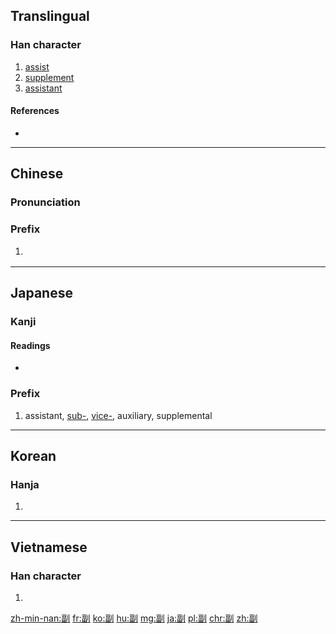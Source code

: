 ==Translingual==
{{stroke order}}
{{Han etyl}}

===Han character===
{{Han char|rn=18|rad=刀|as=09|sn=11|four=1260<sub>0</sub>|canj=一田中弓 (MWLN)|ids=⿰[[畐]][[刂]]}}

# [[assist]]
# [[supplement]]
# [[assistant]]

====References====
* {{Han ref|kx=0142.230|dkj=02097|dj=0322.080|hdz=10347.160|uh=526F|ud=21103|bh=B0C6|bd=45254}}

----

==Chinese==

===Pronunciation===
{{zh-pron
|m=fù
|c=fu3
|h=pfs=fu
|mn=hù
|ma=y
|cat=pref
}}

===Prefix===
{{zh-pref}}

# {{non-gloss definition|designating somebody/something below another in rank}}
#: {{zh-usex|副作用|[[side effect]]}}
#: {{zh-usex|副總統|[[vice president]]}}

----

==Japanese==

===Kanji===
{{ja-kanji|grade=4|rs=刀09}}

====Readings====
* {{ja-readings|on=[[ふく]] (fuku)|kun=[[そう]] (sou), [[そえ]] (soe)}}

===Prefix===
{{ja-pos|k|prefix|hira=ふく|rom=fuku-}}

# assistant, [[sub-]], [[vice-]], auxiliary, supplemental

----

==Korean==

===Hanja===
{{ko-hanja|hangeul=[[부]], [[복]]|rv=bu, bok|mr=pu, pok}}

# {{defn|lang=ko|sort=刀09}}

----

==Vietnamese==

===Han character===
{{vi-hantu|[[phó]], [[pho]]|rs=刀09}}

# {{defn|lang=vi|sort=刀09}}

[[zh-min-nan:副]]
[[fr:副]]
[[ko:副]]
[[hu:副]]
[[mg:副]]
[[ja:副]]
[[pl:副]]
[[chr:副]]
[[zh:副]]